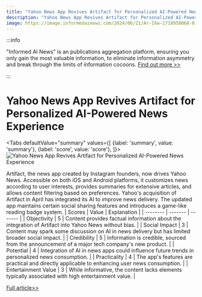 ```yaml
---
title: "Yahoo News App Revives Artifact for Personalized AI-Powered News Experience"
description: "Yahoo News App Revives Artifact for Personalized AI-Powered News Experience"
image: https://image.informedainews.com/2024/06/21/Ar-I6w-1718958068-0.jpg
---
```



:::info

"Informed AI News" is an publications aggregation platform, ensuring you only gain the most valuable information, to eliminate information asymmetry and break through the limits of information cocoons.  [Find out more >>](/)

:::

# Yahoo News App Revives Artifact for Personalized AI-Powered News Experience


<Tabs
	defaultValue="summary"
	values={[
	{label: 'summary', value: 'summary'},
	{label: 'score', value: 'score'},
]}>
<TabItem value="summary">
<img
  src="https://image.informedainews.com/2024/06/21/Ar-I6w-1718958068-0.jpg"
  alt="Yahoo News App Revives Artifact for Personalized AI-Powered News Experience"
/>



Artifact, the news app created by Instagram founders, now drives Yahoo News. Accessible on both iOS and Android platforms, it customizes news according to user interests, provides summaries for extensive articles, and allows content filtering based on preferences. Yahoo's acquisition of Artifact in April has integrated its AI to improve news delivery. The updated app maintains certain social sharing features and introduces a game-like reading badge system.
</TabItem>
<TabItem value="score">
	| Scores     | Value   | Explanation |
	| -------- | ------- | ------- |
	| Objectivity  | 5    | Content provides factual information about the integration of Artifact into Yahoo News without bias.    |
	| Social Impact | 3     | Content may spark some discussion on AI in news delivery but has limited broader social impact.    |
	| Credibility    | 5    | Information is credible, sourced from the announcement of a major tech company's new product.    |
	| Potential    | 4    | Integration of AI in news apps could influence future trends in personalized news consumption.    |
	| Practicality    | 4    | The app's features are practical and directly applicable to enhancing user news consumption.    |
	| Entertainment Value    | 3    | While informative, the content lacks elements typically associated with high entertainment value.    |
</TabItem>
</Tabs>

[Full article>>](https://www.cnbeta.com.tw/articles/tech/1434718.htm)

